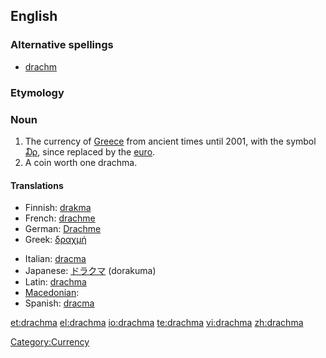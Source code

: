 ==English==
{{wikipedia|Greek drachma}}

===Alternative spellings===
* [[drachm]]

===Etymology===
{{rfe}}

===Noun===
{{en-noun|pl2=drachmae}}

# The currency of [[Greece]] from ancient times until 2001, with the symbol [[₯]], since replaced by the [[euro]].
# A coin worth one drachma.

====Translations====
{{trans-top|former currency of Greece}}
* Finnish: [[drakma]]
* French: [[drachme]] {{f}}
* German: [[Drachme]] {{f}}
* Greek: [[δραχμή]] {{f}}
{{trans-mid}}
* Italian: [[dracma]] {{f}}
* Japanese: [[ドラクマ]] (dorakuma)
* Latin: [[drachma#Latin|drachma]]
* [[Macedonian]]: {{t|mk|драхма|f|tr=dráhma|sc=Cyrl}}
* Spanish: [[dracma]] {{f}}
{{trans-bottom}}

[[Category:Currency]]

[[et:drachma]]
[[el:drachma]]
[[io:drachma]]
[[te:drachma]]
[[vi:drachma]]
[[zh:drachma]]